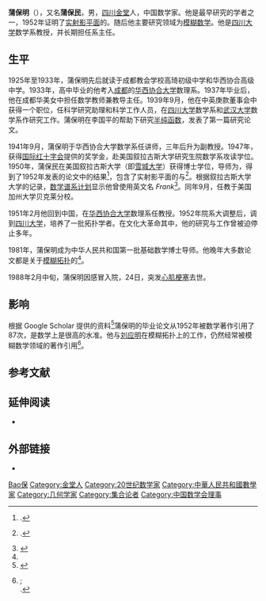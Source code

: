 '''蒲保明'''（{{bd|1910年|8月|1988年|2月22日}}），又名'''蒲保民'''，男，[[四川|四川]][[金堂县|金堂]]人，中国数学家。他是最早研究{{link-en|收缩几何学|systolic geometry}}的学者之一，1952年证明了[[实射影平面|实射影平面]]的{{link-en|蒲不等式|Pu's inequality}}。随后他主要研究领域为[[模糊数学|模糊数学]]。他是[[四川大学|四川大学]]数学系教授，并长期担任系主任。

== 生平 ==
1925年至1933年，蒲保明先后就读于成都教会学校高琦初级中学和华西协合高级中学。1933年，高中毕业的他考入[[成都|成都]]的[[华西协合大学|华西协合大学]]数理系。1937年毕业后，他在成都华美女中担任数学教师兼教导主任。1939年9月，他在中英庚款董事会中获得一个职位，任科学研究助理和科学工作人员，在[[四川大学|四川大学]]数学系和[[武汉大学|武汉大学]]数学系作研究工作。蒲保明在李国平的帮助下研究[[亚纯函数|半纯函数]]，发表了第一篇研究论文。

1941年9月，蒲保明于华西协合大学数学系任讲师，三年后升为副教授。1947年，获得[[国际红十字会|国际红十字会]]提供的奖学金，赴美国叙拉古斯大学研究生院数学系攻读学位。1950年，蒲保民在美国叙拉古斯大学（即[[雪城大学|雪城大学]]）获得博士学位，导师为{{link-en|查尔斯·娄威纳|Charles Loewner}}，得到了1952年发表的论文中的结果<ref>
{{Citation |last1=Pu |first1=Pao Ming |title=Some inequalities in certain nonorientable Riemannian manifolds |url=http://projecteuclid.org/DPubS?service=UI&version=1.0&verb=Display&handle=euclid.pjm/1103051942 |year=1952 |journal=''[[Pacific_Journal_of_Mathematics|Pacific Journal of Mathematics]]'' |issn=0030-8730 |volume=2 |pages=55–71 |deadurl=yes |archiveurl=https://web.archive.org/web/20110607171914/http://projecteuclid.org/DPubS?service=UI&version=1.0&verb=Display&handle=euclid.pjm%2F1103051942 |archivedate=2011-06-07 }}.</ref>，包含了实射影平面的{{link-en|蒲不等式|Pu's inequality}}与{{link-en|娄威纳环面不等式|Loewner's torus inequality}}<ref name=katz>{{Citation | last1=Katz | first1=Mikhail G. | title=Systolic geometry and topology|url=http://books.google.com/books?id=JuY5tsWAHoUC&pg=PA19&vq=pu&dq=Systolic+geometry+and+topology&output=html&source=gbs_search_s&cad=1&sig=ACfU3U0MQRYypcoxFRtl8dMxXzeTRkV5hw|pages=19 | publisher=[[American_Mathematical_Society|American Mathematical Society]] | location=Providence, R.I. | series=Mathematical Surveys and Monographs | isbn=978-0-8218-4177-8 | year=2007 | volume=137}}.</ref>。根据叙拉古斯大学大学的记录，[[数学谱系计划|数学谱系计划]]显示他曾使用英文名 ''Frank''<ref>{{MathGenealogy|id=25404}}</ref>。同年9月，任教于美国加州大学贝克莱分校。

1951年2月他回到中国，在[[华西协合大学|华西协合大学]]数理系任教授。1952年院系大调整后，调到[[四川大学|四川大学]]，培养了一批拓扑学者。在文化大革命其中，他的研究与工作曾被迫停止多年。

1981年，蒲保明成为中华人民共和国第一批基础数学博士导师。他晚年大多数论文都是关于[[模糊数学|模糊拓扑]]的<ref name=katz />。

1988年2月中旬，蒲保明因感冒入院，24日，突发[[心肌梗塞|心肌梗塞]]去世。

== 影响 ==
根据 Google Scholar 提供的资料<ref>{{Cite web |url= http://scholar.google.com/scholar?hl=en&lr=&q=p.+m.+pu&btnG=Search |title=P. M. Pu |website=Google Scholar |language=en |access-date=5 September 2008}}</ref>蒲保明的毕业论文从1952年被数学著作引用了87次，是数学上是很高的水准。他与[[刘应明|刘应明]]在模糊拓扑上的工作，仍然经常被模糊数学领域的著作引用<ref>{{Citation |last1=Pu |first1=Pao Ming |last2=Liu |first2=Ying Ming |title=Fuzzy topology. I. Neighborhood structure of a fuzzy point and Moore-Smith convergence |year=1980 |journal=''Journal of Mathematical Analysis and Applications'' |issn=0022-247X |volume=76 |issue=2 |pages=571–599}};<br/>
{{Citation |last1=Pu |first1=Pao Ming |last2=Liu |first2=Ying Ming |title=Fuzzy topology. II. Product and quotient spaces |year=1980 |journal=''Journal of Mathematical Analysis and Applications'' |issn=0022-247X |volume=77 |issue=1 |pages=20–37}}.</ref>。

== 参考文献 ==
{{reflist}}

== 延伸阅读 ==
* {{cite journal |author=[[Marcel_Berger|Marcel Berger]] |url=http://www.numdam.org/numdam-bin/fitem?id=ASENS_1972_4_5_1_1_0 |title=Du côté de chez Pu |year=1972 |pages=1-44 |journal=''[[Annales_Scientifiques_de_l'École_Normale_Supérieure|Annales Scientifiques de l'École Normale Supérieure]] Sér. 4'' |volume=5 |issue=1 |accessdate= |deadurl=yes |archiveurl=https://web.archive.org/web/20110605033445/http://www.numdam.org/numdam-bin/fitem?id=ASENS_1972_4_5_1_1_0 |archivedate=2011-06-05 }}

== 外部链接 ==
* {{MathGenealogy|id=25404}}

{{中国数学会第四届理事会}}

{{Authority control}}
{{DEFAULTSORT:Pu蒲}}
[[Category:蒲姓|Bao保]]
[[Category:金堂人|Category:金堂人]]
[[Category:20世纪数学家|Category:20世纪数学家]]
[[Category:中華人民共和國數學家|Category:中華人民共和國數學家]]
[[Category:几何学家|Category:几何学家]]
[[Category:集合论者|Category:集合论者]]
[[Category:中国数学会理事|Category:中国数学会理事]]